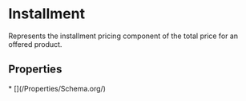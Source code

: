 # Installment

Represents the installment pricing component of the total price for an offered product.

## Properties

<Grid>
* [](/Properties/Schema.org/)

</Grid>

